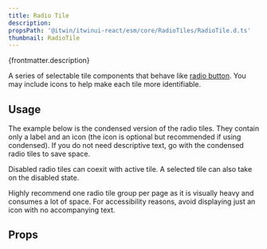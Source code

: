 ```yaml
---
title: Radio Tile
description:
propsPath: '@itwin/itwinui-react/esm/core/RadioTiles/RadioTile.d.ts'
thumbnail: RadioTile
---
```



<p>{frontmatter.description}</p>

A series of selectable tile components that behave like [radio button](radio). You may include icons to help make each tile more identifiable.

<LiveExample src='RadioTile.main.tsx'>
  <AllExamples.RadioTileMainExample client:load />
</LiveExample>

## Usage

The example below is the condensed version of the radio tiles. They contain only a label and an icon (the icon is optional but recommended if using condensed). If you do not need descriptive text, go with the condensed radio tiles to save space.

Disabled radio tiles can coexit with active tile. A selected tile can also take on the disabled state.

<LiveExample src='RadioTile.color.tsx'>
  <AllExamples.RadioTileColorExample client:load />
</LiveExample>

Highly recommend one radio tile group per page as it is visually heavy and consumes a lot of space. For accessibility reasons, avoid displaying just an icon with no accompanying text.

## Props

<PropsTable path={frontmatter.propsPath} />
